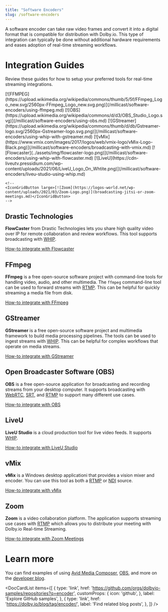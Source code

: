 ```yaml
---
title: "Software Encoders"
slug: /software-encoders
---
```



A software encoder can take raw video frames and convert it into a digital format that is compatible for distribution with Dolby.io. This type of integration can typically be done without additional hardware requirements and eases adoption of real-time streaming workflows.

# Integration Guides

Review these guides for how to setup your preferred tools for real-time streaming integrations.


<!-- prettier-ignore-start -->

<IconGrid>
    <IconGridButton large>[![FFMPEG](https://upload.wikimedia.org/wikipedia/commons/thumb/5/5f/FFmpeg_Logo_new.svg/2560px-FFmpeg_Logo_new.svg.png)](/millicast/software-encoders/using-ffmpeg.md)</IconGridButton>
    <IconGridButton large>[![OBS](https://upload.wikimedia.org/wikipedia/commons/d/d3/OBS_Studio_Logo.svg)](/millicast/software-encoders/using-obs.md)</IconGridButton>
    <IconGridButton large>[![GStreamer](https://upload.wikimedia.org/wikipedia/commons/thumb/d/db/Gstreamer-logo.svg/2560px-Gstreamer-logo.svg.png)](/millicast/software-encoders/using-whip-with-gstreamer.md)</IconGridButton>
    <IconGridButton large>[![vMix](https://www.vmix.com/images/2017/logos/web/vmix-logo/vMix-Logo-Black.png)](/millicast/software-encoders/broadcasting-with-vmix.md)</IconGridButton>
    <IconGridButton large>[![Flowcaster](../assets/img/flowcaster-logo.png)](/millicast/software-encoders/using-whip-with-flowcaster.md)</IconGridButton>
    <IconGridButton large>[![LiveU](https://cdn-liveutv.pressidium.com/wp-content/uploads/2021/06/LiveU_Logo_On_Whtite.png)](/millicast/software-encoders/liveu-studio-using-whip.md)</IconGridButton>

    <!--
    <IconGridButton large>[![Zoom](https://logos-world.net/wp-content/uploads/2021/03/Zoom-Logo.png)](broadcasting-jitsi-or-zoom-meetings.md)</IconGridButton>
    -->

</IconGrid>
<!-- prettier-ignore-end -->

## Drastic Technologies

**FlowCaster** from Drastic Technologies lets you share high quality video over IP for remote collaboration and review workflows. This tool supports broadcasting with [WHIP](/millicast/broadcast/webrtc-whip.mdx).

[How-to integrate with Flowcaster](/millicast/software-encoders/using-whip-with-flowcaster.md)

## FFmpeg

**FFmpeg** is a free open-source software project with command-line tools for handling video, audio, and other multimedia. The `ffmpeg` command-line tool can be used to forward streams with [RTMP](/millicast/broadcast/using-rtmp-and-rtmps.md). This can be helpful for quickly streaming a media file from disk.

[How-to integrate with FFmpeg](/millicast/software-encoders/using-ffmpeg.md)

## GStreamer

**GStreamer** is a free open-source software project and multimedia framework to build media processing pipelines. The tools can be used to ingest streams with [WHIP](/millicast/broadcast/webrtc-whip.mdx). This can be helpful for complex workflows that operate on media streams.

[How-to integrate with GStreamer](/millicast/software-encoders/using-whip-with-gstreamer.md)

## Open Broadcaster Software (OBS)

**OBS** is a free open-source application for broadcasting and recording streams from your desktop computer. It supports broadcasting with [WebRTC](/millicast/broadcast/webrtc-whip.mdx), [SRT](/millicast/broadcast/using-srt.md), and [RTMP](/millicast/broadcast/using-rtmp-and-rtmps.md) to support many different use cases.

[How-to integrate with OBS](/millicast/software-encoders/using-obs.md)

## LiveU

**LiveU Studio** is a cloud production tool for live video feeds. It supports [WHIP](/millicast/broadcast/webrtc-whip.mdx).

[How-to integrate with LiveU Studio](/millicast/software-encoders/liveu-studio-using-whip.md)

## vMix

**vMix** is a Windows desktop applicationi that provides a vision mixer and encoder. You can use this tool as both a [RTMP](/millicast/broadcast/using-rtmp-and-rtmps.md) or [NDI](/millicast/broadcast/using-ndi.md) source.

[How-to integrate with vMix](/millicast/software-encoders/broadcasting-with-vmix.md)

## Zoom

**Zoom** is a video collaboration platform. The application supports streaming use cases with [RTMP](/millicast/broadcast/using-rtmp-and-rtmps.md) which allows you to distribute your meeting with Dolby.io Real-time Streaming.

[How-to integrate with Zoom Meetings](/millicast/software-encoders/broadcasting-jitsi-or-zoom-meetings.md)

# Learn more

You can find examples of using [Avid Media Composer](https://dolby.io/blog/collaborative-post-production-with-avid-media-composer/), [OBS](https://dolby.io/blog/using-webrtc-in-obs-for-remote-live-production/), and more on the [developer blog](https://dolby.io/blog/tag/encoder/).

<DocCardList
  items={[
    {
      type: 'link',
      href: 'https://github.com/orgs/dolbyio-samples/repositories?q=encoder',
      customProps: {
        icon: 'github',
      },
      label: 'Explore GitHub samples',
    },
    {
      type: 'link',
      href: 'https://dolby.io/blog/tag/encoder/',
      label: 'Find related blog posts',
    },
  ]}
/>
